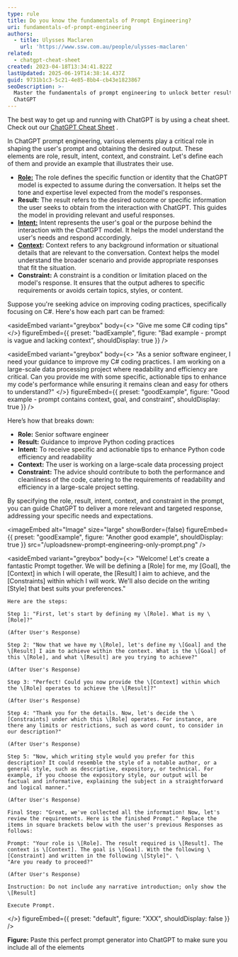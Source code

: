 ```yaml
---
type: rule
title: Do you know the fundamentals of Prompt Engineering?
uri: fundamentals-of-prompt-engineering
authors:
  - title: Ulysses Maclaren
    url: 'https://www.ssw.com.au/people/ulysses-maclaren'
related:
  - chatgpt-cheat-sheet
created: 2023-04-18T13:34:41.822Z
lastUpdated: 2025-06-19T14:38:14.437Z
guid: 9731b1c3-5c21-4e85-8bb4-cb43e1823867
seoDescription: >-
  Master the fundamentals of prompt engineering to unlock better results with
  ChatGPT
---
```


The best way to get up and running with ChatGPT is by using a cheat sheet. Check out our [ChatGPT Cheat Sheet](/chatgpt-cheat-sheet) .

In ChatGPT prompt engineering, various elements play a critical role in shaping the user's prompt and obtaining the desired output. These elements are role, result, intent, context, and constraint.
Let's define each of them and provide an example that illustrates their use.

* **[Role:](/give-chatgpt-a-role)**  The role defines the specific function or identity that the ChatGPT model is expected to assume during the conversation. It helps set the tone and expertise level expected from the model's responses.
* **Result:** The result refers to the desired outcome or specific information the user seeks to obtain from the interaction with ChatGPT. This guides the model in providing relevant and useful responses.
* **[Intent:](/define-intent-in-prompts)** Intent represents the user's goal or the purpose behind the interaction with the ChatGPT model. It helps the model understand the user's needs and respond accordingly.
* **[Context](/tell-chatgpt-to-ask-questions):** Context refers to any background information or situational details that are relevant to the conversation. Context helps the model understand the broader scenario and provide appropriate responses that fit the situation.
* **Constraint:** A constraint is a condition or limitation placed on the model's response. It ensures that the output adheres to specific requirements or avoids certain topics, styles, or content.

Suppose you're seeking advice on improving coding practices, specifically focusing on C#. Here's how each part can be framed:

<asideEmbed
  variant="greybox"
  body={<>
    "Give me some C# coding tips"
  </>}
  figureEmbed={{
    preset: "badExample",
    figure: "Bad example - prompt is vague and lacking context",
    shouldDisplay: true
  }}
/>

<asideEmbed
  variant="greybox"
  body={<>
    "As a senior software engineer, I need your guidance to improve my C# coding practices. I am working on a large-scale data processing project where readability and efficiency are critical. Can you provide me with some specific, actionable tips to enhance my code's performance while ensuring it remains clean and easy for others to understand?"
  </>}
  figureEmbed={{
    preset: "goodExample",
    figure: "Good example - prompt contains context, goal, and constraint",
    shouldDisplay: true
  }}
/>

Here’s how that breaks down:

* **Role:** Senior software engineer
* **Result:** Guidance to improve Python coding practices
* **Intent:** To receive specific and actionable tips to enhance Python code efficiency and readability
* **Context:** The user is working on a large-scale data processing project
* **Constraint:** The advice should contribute to both the performance and cleanliness of the code, catering to the requirements of readability and efficiency in a large-scale project setting.

By specifying the role, result, intent, context, and constraint in the prompt, you can guide ChatGPT to deliver a more relevant and targeted response, addressing your specific needs and expectations.

<imageEmbed
  alt="Image"
  size="large"
  showBorder={false}
  figureEmbed={{
    preset: "goodExample",
    figure: "Another good example",
    shouldDisplay: true
  }}
  src="/uploadsnew-prompt-engineering-only-prompt.png"
/>

<asideEmbed
  variant="greybox"
  body={<>
    "Welcome! Let's create a fantastic Prompt together. We will be defining a \[Role] for me, my \[Goal], the \[Context] in which I will operate, the \[Result] I aim to achieve, and the \[Constraints] within which I will work. We'll also decide on the writing \[Style] that best suits your preferences."
    
    Here are the steps:
    
    Step 1: "First, let's start by defining my \[Role]. What is my \[Role]?"
    
    (After User's Response)
    
    Step 2: "Now that we have my \[Role], let's define my \[Goal] and the \[Result] I aim to achieve within the context. What is the \[Goal] of this \[Role], and what \[Result] are you trying to achieve?"
    
    (After User's Response)
    
    Step 3: "Perfect! Could you now provide the \[Context] within which the \[Role] operates to achieve the \[Result]?"
    
    (After User's Response)
    
    Step 4: "Thank you for the details. Now, let's decide the \[Constraints] under which this \[Role] operates. For instance, are there any limits or restrictions, such as word count, to consider in our description?"
    
    (After User's Response)
    
    Step 5: "Now, which writing style would you prefer for this description? It could resemble the style of a notable author, or a general style, such as descriptive, expository, or technical. For example, if you choose the expository style, our output will be factual and informative, explaining the subject in a straightforward and logical manner."
    
    (After User's Response)
    
    Final Step: "Great, we've collected all the information! Now, let's review the requirements. Here is the finished Prompt." Replace the items in square brackets below with the user's previous Responses as follows:
    
    Prompt: "Your role is \[Role]. The result required is \[Result]. The context is \[Context]. The goal is \[Goal]. With the following \[Constraint] and written in the following \[Style]". \
    "Are you ready to proceed?"
    
    (After User's Response)
    
    Instruction: Do not include any narrative introduction; only show the \[Result]
    
    Execute Prompt.
  </>}
  figureEmbed={{ preset: "default", figure: "XXX", shouldDisplay: false }}
/>

**Figure:** Paste this perfect prompt generator into ChatGPT to make sure you include all of the elements

<youtubeEmbed url="https://www.youtube.com/embed/EYjG6i53-xk" description="Video: This Will Make You Better than 99% ChatGPT Users (6 min)" />
